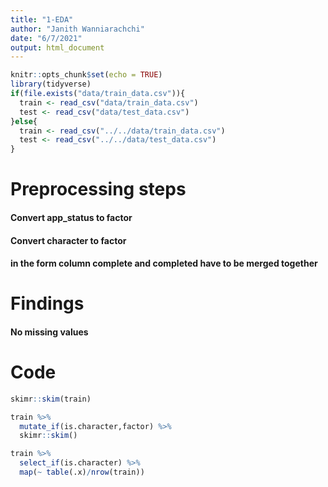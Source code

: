 ```yaml
---
title: "1-EDA"
author: "Janith Wanniarachchi"
date: "6/7/2021"
output: html_document
---
```


```r
knitr::opts_chunk$set(echo = TRUE)
library(tidyverse)
if(file.exists("data/train_data.csv")){
  train <- read_csv("data/train_data.csv")  
  test <- read_csv("data/test_data.csv")  
}else{
  train <- read_csv("../../data/train_data.csv")
  test <- read_csv("../../data/test_data.csv") 
}
```

# Preprocessing steps

#### Convert app_status to factor
#### Convert character to factor
#### in the form column complete and completed have to be merged together

# Findings

#### No missing values

# Code

```r
skimr::skim(train)
```

```r
train %>% 
  mutate_if(is.character,factor) %>% 
  skimr::skim()
```

```r
train %>% 
  select_if(is.character) %>% 
  map(~ table(.x)/nrow(train))
```

